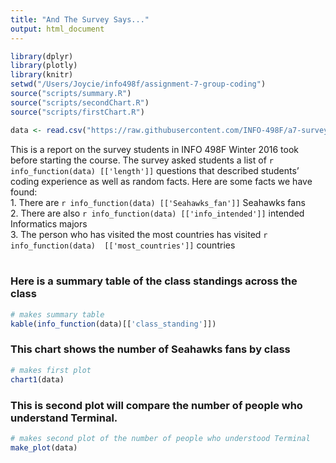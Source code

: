 ```yaml
---
title: "And The Survey Says..."
output: html_document
---
```

```r
library(dplyr)
library(plotly)
library(knitr)
setwd("/Users/Joycie/info498f/assignment-7-group-coding")
source("scripts/summary.R")
source("scripts/secondChart.R")
source("scripts/firstChart.R")

data <- read.csv("https://raw.githubusercontent.com/INFO-498F/a7-survey-data/master/intro_survey_data.csv")
```

This is a report on the survey students in INFO 498F Winter 2016 took before starting the course. The survey asked students a list of `r info_function(data) [['length']]` questions that described students' coding experience as well as random facts. 
Here are some facts we have found: <br>
 1. There are `r info_function(data) [['Seahawks_fan']]` Seahawks fans <br>
 2. There are also `r info_function(data) [['info_intended']]`  intended Informatics majors <br>
 3. The person who has visited the most countries has visited `r info_function(data)  [['most_countries']]` countries
 <br>
 <br>
 
### Here is a summary table of the class standings across the class

```r
# makes summary table
kable(info_function(data)[['class_standing']])
```

### This chart shows the number of Seahawks fans by class

```r
# makes first plot 
chart1(data)
```

### This is second plot will compare the number of people who understand Terminal.

```r
# makes second plot of the number of people who understood Terminal 
make_plot(data)
```

